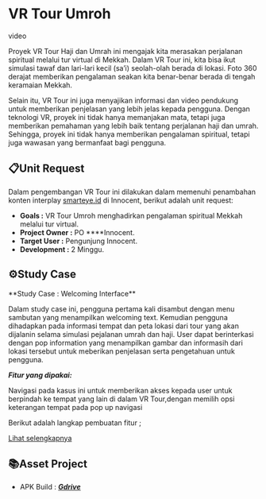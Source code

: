 
# VR Tour Umroh

video

Proyek VR Tour Haji dan Umrah ini mengajak kita merasakan perjalanan spiritual melalui tur virtual di Mekkah. 
Dalam VR Tour ini, kita bisa ikut simulasi tawaf dan lari-lari kecil (sa’i) seolah-olah berada di lokasi. 
Foto 360 derajat memberikan pengalaman seakan kita benar-benar berada di tengah keramaian Mekkah.

Selain itu, VR Tour ini juga menyajikan informasi dan video pendukung untuk memberikan penjelasan yang lebih jelas kepada pengguna. 
Dengan teknologi VR, proyek ini tidak hanya memanjakan mata, tetapi juga memberikan pemahaman yang lebih baik tentang perjalanan haji dan umrah. 
Sehingga, proyek ini tidak hanya memberikan pengalaman spiritual, tetapi juga wawasan yang bermanfaat bagi pengguna.

## 📋Unit Request

Dalam pengembangan VR Tour ini dilakukan dalam memenuhi penambahan konten interplay [smarteye.id](http://smarteye.id) di Innocent, berikut adalah unit request:

- **Goals :** VR Tour Umroh menghadirkan pengalaman spiritual Mekkah melalui tur virtual.
- **Project Owner :** PO ****Innocent.
- **Target User :** Pengunjung Innocent.
- **Development :** 2 Minggu.

## ⚙️Study Case

<aside>
 **Study Case : Welcoming Interface**
</aside>

Dalam study case ini, pengguna pertama kali disambut dengan menu sambutan yang menampilkan welcoming text. Kemudian pengguna dihadapkan pada informasi tempat dan peta lokasi dari tour yang akan dijalanin selama simulasi pejalanan umrah dan haji. User dapat berinterkasi dengan pop information yang menampilkan gambar dan informasih dari lokasi tersebut untuk meberikan penjelasan serta pengetahuan untuk pengguna.

***Fitur yang dipakai:***

<VrUmroh/>

Navigasi pada kasus ini untuk memberikan akses kepada user untuk berpindah ke tempat yang lain di dalam VR Tour,dengan memilih opsi keterangan tempat pada pop up navigasi

Berikut adalah langkap pembuatan fitur ;

[Lihat selengkapnya](http://localhost:3000/features/unity-engine/navigation)

## 📚Asset Project

- APK Build : [***Gdrive***](https://drive.google.com/file/d/1iVGSGX_nLmMO76TRYvhKs3l8xN6Y6rZh/view?usp=drive_link)